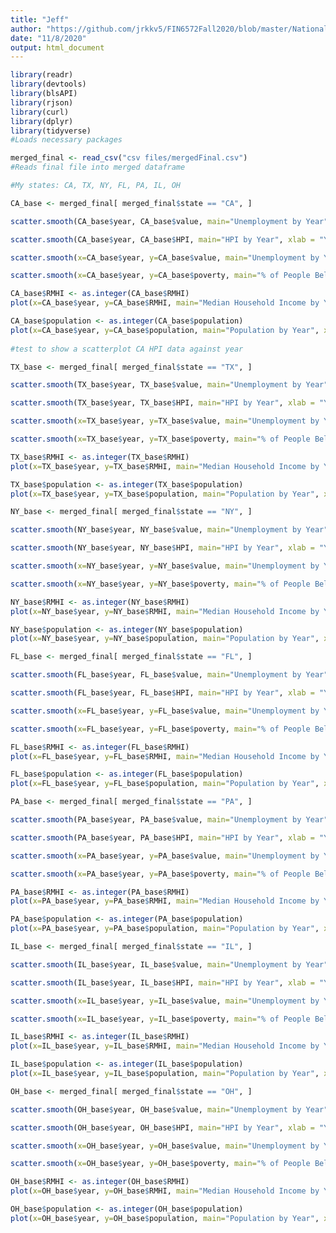 ```yaml
---
title: "Jeff"
author: "https://github.com/jrkkv5/FIN6572Fall2020/blob/master/National%20Debt/importNationalDebt.Rmd"
date: "11/8/2020"
output: html_document
---
```


``` r
library(readr)
library(devtools)
library(blsAPI)
library(rjson)
library(curl)
library(dplyr)
library(tidyverse)
#Loads necessary packages

merged_final <- read_csv("csv files/mergedFinal.csv")
#Reads final file into merged dataframe

#My states: CA, TX, NY, FL, PA, IL, OH
```


``` r

CA_base <- merged_final[ merged_final$state == "CA", ]

scatter.smooth(CA_base$year, CA_base$value, main="Unemployment by Year", xlab = "Year", ylab = "Unemployment", col = "blue")

scatter.smooth(CA_base$year, CA_base$HPI, main="HPI by Year", xlab = "Year", ylab = "HPI", col = "blue")

scatter.smooth(x=CA_base$year, y=CA_base$value, main="Unemployment by Year", xlab = "Year", ylab = "Unemployment", col = "red")

scatter.smooth(x=CA_base$year, y=CA_base$poverty, main="% of People Below Poverty Level", xlab = "Year", ylab = "Poverty", ylim = c(0,20))

CA_base$RMHI <- as.integer(CA_base$RMHI)
plot(x=CA_base$year, y=CA_base$RMHI, main="Median Household Income by Year", xlab = "Year", ylab = "RMHI" )

CA_base$population <- as.integer(CA_base$population)
plot(x=CA_base$year, y=CA_base$population, main="Population by Year", xlab = "Year", ylab = "Population" )
 
#test to show a scatterplot CA HPI data against year
```

``` r

TX_base <- merged_final[ merged_final$state == "TX", ]

scatter.smooth(TX_base$year, TX_base$value, main="Unemployment by Year", xlab = "Year", ylab = "Unemployment", col = "blue")

scatter.smooth(TX_base$year, TX_base$HPI, main="HPI by Year", xlab = "Year", ylab = "HPI", col = "blue")

scatter.smooth(x=TX_base$year, y=TX_base$value, main="Unemployment by Year", xlab = "Year", ylab = "Unemployment", col = "red")

scatter.smooth(x=TX_base$year, y=TX_base$poverty, main="% of People Below Poverty Level", xlab = "Year", ylab = "Poverty", ylim = c(0,20))

TX_base$RMHI <- as.integer(TX_base$RMHI)
plot(x=TX_base$year, y=TX_base$RMHI, main="Median Household Income by Year", xlab = "Year", ylab = "RMHI" )

TX_base$population <- as.integer(TX_base$population)
plot(x=TX_base$year, y=TX_base$population, main="Population by Year", xlab = "Year", ylab = "Population" )

```
``` r

NY_base <- merged_final[ merged_final$state == "NY", ]

scatter.smooth(NY_base$year, NY_base$value, main="Unemployment by Year", xlab = "Year", ylab = "Unemployment", col = "blue")

scatter.smooth(NY_base$year, NY_base$HPI, main="HPI by Year", xlab = "Year", ylab = "HPI", col = "blue")

scatter.smooth(x=NY_base$year, y=NY_base$value, main="Unemployment by Year", xlab = "Year", ylab = "Unemployment", col = "red")

scatter.smooth(x=NY_base$year, y=NY_base$poverty, main="% of People Below Poverty Level", xlab = "Year", ylab = "Poverty", ylim = c(0,20))

NY_base$RMHI <- as.integer(NY_base$RMHI)
plot(x=NY_base$year, y=NY_base$RMHI, main="Median Household Income by Year", xlab = "Year", ylab = "RMHI" )

NY_base$population <- as.integer(NY_base$population)
plot(x=NY_base$year, y=NY_base$population, main="Population by Year", xlab = "Year", ylab = "Population" )

```

``` r

FL_base <- merged_final[ merged_final$state == "FL", ]

scatter.smooth(FL_base$year, FL_base$value, main="Unemployment by Year", xlab = "Year", ylab = "Unemployment", col = "blue")

scatter.smooth(FL_base$year, FL_base$HPI, main="HPI by Year", xlab = "Year", ylab = "HPI", col = "blue")

scatter.smooth(x=FL_base$year, y=FL_base$value, main="Unemployment by Year", xlab = "Year", ylab = "Unemployment", col = "red")

scatter.smooth(x=FL_base$year, y=FL_base$poverty, main="% of People Below Poverty Level", xlab = "Year", ylab = "Poverty", ylim = c(0,20))

FL_base$RMHI <- as.integer(FL_base$RMHI)
plot(x=FL_base$year, y=FL_base$RMHI, main="Median Household Income by Year", xlab = "Year", ylab = "RMHI" )

FL_base$population <- as.integer(FL_base$population)
plot(x=FL_base$year, y=FL_base$population, main="Population by Year", xlab = "Year", ylab = "Population" )

```


``` r

PA_base <- merged_final[ merged_final$state == "PA", ]

scatter.smooth(PA_base$year, PA_base$value, main="Unemployment by Year", xlab = "Year", ylab = "Unemployment", col = "blue")

scatter.smooth(PA_base$year, PA_base$HPI, main="HPI by Year", xlab = "Year", ylab = "HPI", col = "blue")

scatter.smooth(x=PA_base$year, y=PA_base$value, main="Unemployment by Year", xlab = "Year", ylab = "Unemployment", col = "red")

scatter.smooth(x=PA_base$year, y=PA_base$poverty, main="% of People Below Poverty Level", xlab = "Year", ylab = "Poverty", ylim = c(0,20))

PA_base$RMHI <- as.integer(PA_base$RMHI)
plot(x=PA_base$year, y=PA_base$RMHI, main="Median Household Income by Year", xlab = "Year", ylab = "RMHI" )

PA_base$population <- as.integer(PA_base$population)
plot(x=PA_base$year, y=PA_base$population, main="Population by Year", xlab = "Year", ylab = "Population" )

```

``` r

IL_base <- merged_final[ merged_final$state == "IL", ]

scatter.smooth(IL_base$year, IL_base$value, main="Unemployment by Year", xlab = "Year", ylab = "Unemployment", col = "blue")

scatter.smooth(IL_base$year, IL_base$HPI, main="HPI by Year", xlab = "Year", ylab = "HPI", col = "blue")

scatter.smooth(x=IL_base$year, y=IL_base$value, main="Unemployment by Year", xlab = "Year", ylab = "Unemployment", col = "red")

scatter.smooth(x=IL_base$year, y=IL_base$poverty, main="% of People Below Poverty Level", xlab = "Year", ylab = "Poverty", ylim = c(0,20))

IL_base$RMHI <- as.integer(IL_base$RMHI)
plot(x=IL_base$year, y=IL_base$RMHI, main="Median Household Income by Year", xlab = "Year", ylab = "RMHI" )

IL_base$population <- as.integer(IL_base$population)
plot(x=IL_base$year, y=IL_base$population, main="Population by Year", xlab = "Year", ylab = "Population" )

```

``` r

OH_base <- merged_final[ merged_final$state == "OH", ]

scatter.smooth(OH_base$year, OH_base$value, main="Unemployment by Year", xlab = "Year", ylab = "Unemployment", col = "blue")

scatter.smooth(OH_base$year, OH_base$HPI, main="HPI by Year", xlab = "Year", ylab = "HPI", col = "blue")

scatter.smooth(x=OH_base$year, y=OH_base$value, main="Unemployment by Year", xlab = "Year", ylab = "Unemployment", col = "red")

scatter.smooth(x=OH_base$year, y=OH_base$poverty, main="% of People Below Poverty Level", xlab = "Year", ylab = "Poverty", ylim = c(0,20))

OH_base$RMHI <- as.integer(OH_base$RMHI)
plot(x=OH_base$year, y=OH_base$RMHI, main="Median Household Income by Year", xlab = "Year", ylab = "RMHI" )

OH_base$population <- as.integer(OH_base$population)
plot(x=OH_base$year, y=OH_base$population, main="Population by Year", xlab = "Year", ylab = "Population" )

```